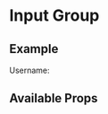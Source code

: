 

<Meta title="Components/InputGroup/Intro" component={InputGroup} />

# Input Group

## Example

<Canvas>
  <InputGroup>
    <InputGroup.Text id="intro-username">Username:</InputGroup.Text>
    <Form.Control
      placeholder="Username"
      aria-label="Username"
      aria-describedby="intro-username"
    />
  </InputGroup>
</Canvas>

## Available Props

<ArgsTable />
